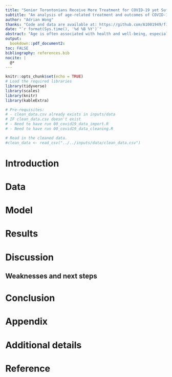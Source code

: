 ```yaml
---
title: "Senior Torontonians Receive More Treatment for COVID-19 yet Suffer More Fatal Outcomes"
subtitle: "An analysis of age-related treatment and outcomes of COVID-19 cases in Toronto"
author: "Adrian Wong"
thanks: "Code and data are available at: https://github.com/A1001949/finalpaper.git"
date: "`r format(Sys.time(), '%d %B %Y')`"
abstract: "Age is often associated with health and well-being, especially in terms of transmission and infection. Within this paper, analysis of COVID-19 cases in Toronto was compared to various age groups to gauge treatment and outcomes. It was discovered that senior patients received more treatment in terms of hospitalization, admission to intensive care units, and intubation. However, senior Torontonians were among the highest age group to also see fatal outcomes. For example, 23% of cases with patients ages 90 and over received hospitalization, but 30% of these cases ended in fatality. By analyzing this data, results may help guide a more nuanced understanding of how COVID-19 treatment and outcomes differ by a factor of patients' age."
output:
  bookdown::pdf_document2:
toc: FALSE
bibliography: references.bib
nocite: |
  @*
---
```


```r
knitr::opts_chunk$set(echo = TRUE)
# Load the required libraries
library(tidyverse)
library(scales)
library(knitr)
library(kableExtra)

# Pre-requisites: 
# - clean_data.csv already exists in inputs/data
# IF clean_data.csv doesn't exist
# - Need to have run 00_covid19_data_import.R
# - Need to have run 00_covid19_data_cleaning.R

# Read in the cleaned data. 
#clean_data <- read_csv("../../inputs/data/clean_data.csv")
```

# Introduction

# Data

# Model

# Results

# Discussion

## Weaknesses and next steps

# Conclusion

\newpage

\appendix

# Appendix {-}

# Additional details


\newpage


# Reference
